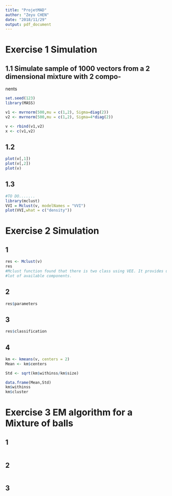 ```yaml
---
title: "ProjetMAD"
author: "Zeyu CHEN"
date: "2018/11/29"
output: pdf_document
---
```



# Exercise 1 Simulation

## 1.1 Simulate sample of 1000 vectors from a 2 dimensional mixture with 2 compo-
nents
```r
set.seed(123)
library(MASS)

v1 <- mvrnorm(500,mu = c(1,2), Sigma=diag(2))
v2 <- mvrnorm(500,mu = c(1,2), Sigma=4*diag(2))

v <- rbind(v1,v2)
x <- c(v1,v2)
```
  

## 1.2
```r

plot(v[,1])
plot(v[,2])
plot(v)
```
## 1.3
```r
#TO DO.......
library(mclust)
VVI = Mclust(v, modelNames = "VVI")
plot(VVI,what = c("density"))
```

# Exercise 2 Simulation

## 1
```r
res <- Mclust(v)
res
#Mclust function found that there is two class using VEE. It provides us also a
#lot of available components.
```

## 2
```r
res$parameters
```
## 3
```r
res$classification
```
## 4
```r
km <- kmeans(v, centers = 2)
Mean <- km$centers

Std <- sqrt(km$withinss/km$size)

data.frame(Mean,Std)
km$withinss
km$cluster
```
# Exercise 3 EM algorithm for a Mixture of balls


## 1
```r

```

## 2
```r

```


## 3
```r

```